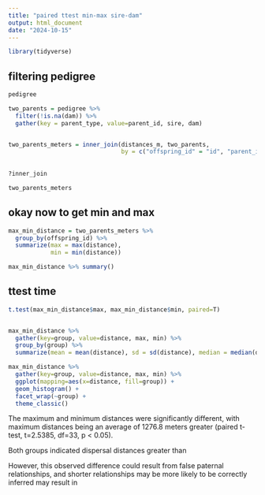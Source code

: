 ```yaml
---
title: "paired ttest min-max sire-dam"
output: html_document
date: "2024-10-15"
---
```


```r
library(tidyverse)
```

## filtering pedigree

```r
pedigree

two_parents = pedigree %>% 
  filter(!is.na(dam)) %>% 
  gather(key = parent_type, value=parent_id, sire, dam)


two_parents_meters = inner_join(distances_m, two_parents,
                                by = c("offspring_id" = "id", "parent_id" = "parent_id"))
  
  
?inner_join

two_parents_meters
```
## okay now to get min and max
```r
max_min_distance = two_parents_meters %>%
  group_by(offspring_id) %>% 
  summarize(max = max(distance),
            min = min(distance))

max_min_distance %>% summary()
```


## ttest time
```r
t.test(max_min_distance$max, max_min_distance$min, paired=T)


max_min_distance %>%
  gather(key=group, value=distance, max, min) %>%
  group_by(group) %>% 
  summarize(mean = mean(distance), sd = sd(distance), median = median(distance))

max_min_distance %>%
  gather(key=group, value=distance, max, min) %>%
  ggplot(mapping=aes(x=distance, fill=group)) +
  geom_histogram() +
  facet_wrap(~group) +
  theme_classic()
```
The maximum and minimum distances were significantly different, with maximum distances being an average of 1276.8 meters greater (paired t-test, t=2.5385, df=33, p < 0.05).

Both groups indicated dispersal distances greater than 

However, this observed difference could result from false paternal relationships, and shorter relationships may be more likely to be correctly inferred may result in




